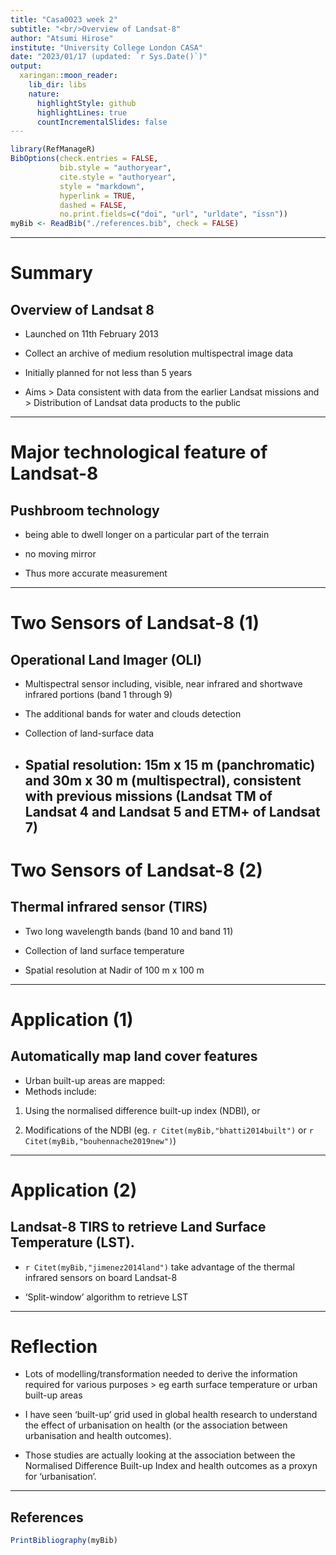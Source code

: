 ```yaml
---
title: "Casa0023 week 2"
subtitle: "<br/>Overview of Landsat-8"
author: "Atsumi Hirose"
institute: "University College London CASA"
date: "2023/01/17 (updated: `r Sys.Date()`)"
output:
  xaringan::moon_reader:
    lib_dir: libs
    nature:
      highlightStyle: github
      highlightLines: true
      countIncrementalSlides: false
---
```


```r
library(RefManageR)
BibOptions(check.entries = FALSE,
           bib.style = "authoryear",
           cite.style = "authoryear",
           style = "markdown",
           hyperlink = TRUE,
           dashed = FALSE,
           no.print.fields=c("doi", "url", "urldate", "issn"))
myBib <- ReadBib("./references.bib", check = FALSE)
```

------------------------------------------------------------------------

# Summary

## Overview of Landsat 8

-   Launched on 11th February 2013

-   Collect an archive of medium resolution multispectral image data

-   Initially planned for not less than 5 years

-   Aims \> Data consistent with data from the earlier Landsat missions and \> Distribution of Landsat data products to the public

------------------------------------------------------------------------

# Major technological feature of Landsat-8

## Pushbroom technology

-   being able to dwell longer on a particular part of the terrain

-   no moving mirror

-   Thus more accurate measurement

------------------------------------------------------------------------

# Two Sensors of Landsat-8 (1)
## Operational Land Imager (OLI)
-   Multispectral sensor including, visible, near infrared and shortwave infrared portions (band 1 through 9)

-   The additional bands for water and clouds detection

-   Collection of land-surface data 

-   Spatial resolution:  15m x 15 m (panchromatic) and   30m x 30 m (multispectral), consistent with previous missions (Landsat TM of Landsat 4 and Landsat 5 and ETM+ of Landsat 7) 
------------------------------------------------------------------------

# Two Sensors of Landsat-8 (2)

## Thermal infrared sensor (TIRS)

-   Two long wavelength bands (band 10 and band 11)

-   Collection of land surface temperature

-   Spatial resolution at Nadir of 100 m x 100 m

------------------------------------------------------------------------

# Application (1)

## Automatically map land cover features

-   Urban built-up areas are mapped:
-   Methods include:

1.  Using the normalised difference built-up index (NDBI), or

2.  Modifications of the NDBI (eg. `r Citet(myBib,"bhatti2014built")` or `r Citet(myBib,"bouhennache2019new")`)

------------------------------------------------------------------------

# Application (2)

## Landsat-8 TIRS to retrieve Land Surface Temperature (LST).

-   `r Citet(myBib,"jimenez2014land")` take advantage of the thermal infrared sensors on board Landsat-8

-   'Split-window' algorithm to retrieve LST

------------------------------------------------------------------------

# Reflection

-   Lots of modelling/transformation needed to derive the information required for various purposes \> eg earth surface temperature or urban built-up areas

-   I have seen 'built-up' grid used in global health research to understand the effect of urbanisation on health (or the association between urbanisation and health outcomes).

-   Those studies are actually looking at the association between the Normalised Difference Built-up Index and health outcomes as a proxyn for 'urbanisation'.

------------------------------------------------------------------------

## References

```r
PrintBibliography(myBib)
```
